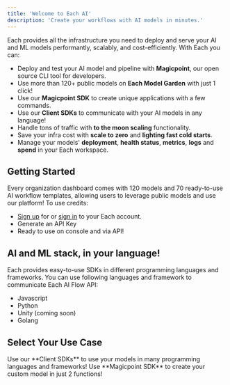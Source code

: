 ```yaml
---
title: 'Welcome to Each AI'
description: 'Create your workflows with AI models in minutes.'
---
```


Each provides all the infrastructure you need to deploy and serve your AI and ML models performantly, scalably, and cost-efficiently.
With Each you can: 

- Deploy and test your AI model and pipeline with **Magicpoint**, our open source CLI tool for developers.
- Use more than 120+ public models on **Each Model Garden** with just 1 click!
- Use our **Magicpoint SDK** to create unique applications with a few commands.
- Use our **Client SDKs** to communicate with your AI models in any language!
- Handle tons of traffic with **to the moon scaling** functionality.
- Save your infra cost with **scale to zero** and **lighting fast cold starts**.
- Manage your models' **deployment**, **health status**, **metrics**, **logs** and **spend** in your Each workspace.

## Getting Started
Every organization dashboard comes with 120 models and 70 ready-to-use AI workflow templates, allowing users to leverage public models and use our platform!
To use credits:
- <a href="https://console.eachlabs.ai/" target="_blank" rel="noopener noreferrer">Sign up</a> for or <a href="https://console.eachlabs.ai/" target="_blank" rel="noopener noreferrer">sign in</a> to your Each account.
- Generate an API Key
- Ready to use on console and via API! 


## AI and ML stack, in your language!
Each provides easy-to-use SDKs in different programming languages and frameworks. You can use following languages and framework to communicate Each AI Flow API:
- Javascript
- Python 
- Unity (coming soon)
- Golang

## Select Your Use Case
<CardGroup cols={2}>
  <Card title="Connect" href="/connect/how-to-call-model" icon="lightbulb" iconType="duotone">
    Use our **Client SDKs** to use your models in many programming languages and frameworks!
  </Card>
  <Card title="Develop" href="#" icon="gear">
    Use **Magicpoint SDK** to create your custom model in just 2 functions!
  </Card>
 
</CardGroup>


